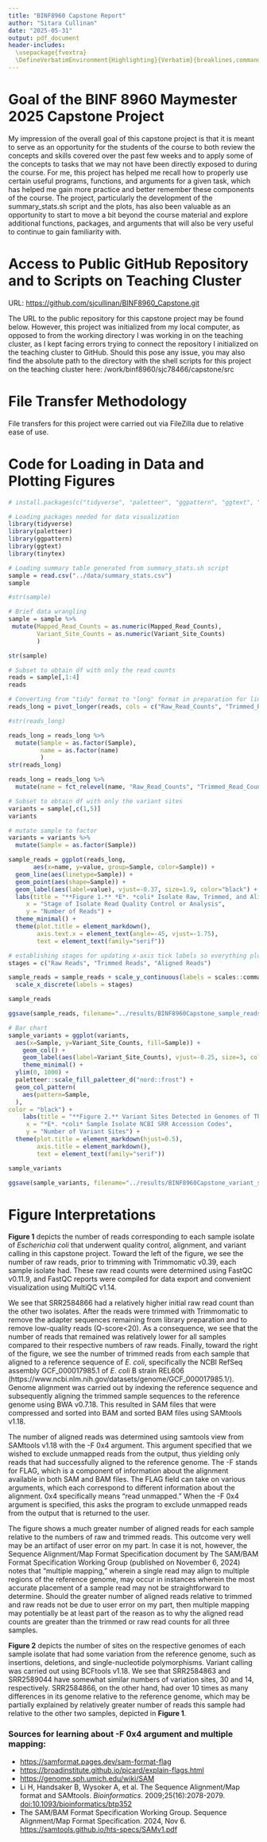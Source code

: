 ```yaml
---
title: "BINF8960 Capstone Report"
author: "Sitara Cullinan"
date: "2025-05-31"
output: pdf_document
header-includes:
  \usepackage{fvextra}
  \DefineVerbatimEnvironment{Highlighting}{Verbatim}{breaklines,commandchars=\\\{\}}
---
```


# Goal of the BINF 8960 Maymester 2025 Capstone Project

My impression of the overall goal of this capstone project is that it is meant to serve as an opportunity for the students of the course to both review the concepts and skills covered over the past few weeks and to apply some of the concepts to tasks that we may not have been directly exposed to during the course. For me, this project has helped me recall how to properly use certain useful programs, functions, and arguments for a given task, which has helped me gain more practice and better remember these components of the course. The project, particularly the development of the summary_stats.sh script and the plots, has also been valuable as an opportunity to start to move a bit beyond the course material and explore additional functions, packages, and arguments that will also be very useful to continue to gain familiarity with. 

# Access to Public GitHub Repository and to Scripts on Teaching Cluster
URL: <https://github.com/sjcullinan/BINF8960_Capstone.git>

The URL to the public repository for this capstone project may be found below. However, this project was initialized from my local computer, as opposed to from the working directory I was working in on the teaching cluster, as I kept facing errors trying to connect the repository I initialized on the teaching cluster to GitHub. Should this pose any issue, you may also find the absolute path to the directory with the shell scripts for this project on the teaching cluster here: /work/binf8960/sjc78466/capstone/src

# File Transfer Methodology
File transfers for this project were carried out via FileZilla due to relative ease of use.

# Code for Loading in Data and Plotting Figures
```r
# install.packages(c("tidyverse", "paletteer", "ggpattern", "ggtext", "tinytex"))

# Loading packages needed for data visualization
library(tidyverse)
library(paletteer)
library(ggpattern)
library(ggtext)
library(tinytex)

# Loading summary table generated from summary_stats.sh script
sample = read.csv("../data/summary_stats.csv")
sample

#str(sample)

# Brief data wrangling 
sample = sample %>%
 mutate(Mapped_Read_Counts = as.numeric(Mapped_Read_Counts),
        Variant_Site_Counts = as.numeric(Variant_Site_Counts)
        )

str(sample)

# Subset to obtain df with only the read counts
reads = sample[,1:4]
reads

# Converting from "tidy" format to "long" format in preparation for line graph
reads_long = pivot_longer(reads, cols = c("Raw_Read_Counts", "Trimmed_Read_Counts", "Mapped_Read_Counts"))

#str(reads_long)

reads_long = reads_long %>%
  mutate(Sample = as.factor(Sample),
         name = as.factor(name)
         )
str(reads_long)

reads_long = reads_long %>%
  mutate(name = fct_relevel(name, "Raw_Read_Counts", "Trimmed_Read_Counts", "Mapped_Read_Counts"))

# Subset to obtain df with only the variant sites
variants = sample[,c(1,5)]
variants

# mutate sample to factor
variants = variants %>%
  mutate(Sample = as.factor(Sample))

```

```r
sample_reads = ggplot(reads_long,
       aes(x=name, y=value, group=Sample, color=Sample)) +
  geom_line(aes(linetype=Sample)) +
  geom_point(aes(shape=Sample)) +
  geom_label(aes(label=value), vjust=-0.37, size=1.9, color="black") +
  labs(title = "**Figure 1.** *E*. *coli* Isolate Raw, Trimmed, and Aligned Read Counts",
     x = "Stage of Isolate Read Quality Control or Analysis",
     y = "Number of Reads") +
  theme_minimal() +
  theme(plot.title = element_markdown(),
        axis.text.x = element_text(angle=-45, vjust=-1.75),
        text = element_text(family="serif"))

# establishing stages for updating x-axis tick labels so everything plots in appropriate order
stages = c("Raw Reads", "Trimmed Reads", "Aligned Reads")

sample_reads = sample_reads + scale_y_continuous(labels = scales::comma, limits=c(0,7000000)) +
  scale_x_discrete(labels = stages)

sample_reads

ggsave(sample_reads, filename="../results/BINF8960Capstone_sample_reads_line.jpg", dpi=1200)

```

```r
# Bar chart
sample_variants = ggplot(variants,
  aes(x=Sample, y=Variant_Site_Counts, fill=Sample)) +
    geom_col() +
    geom_label(aes(label=Variant_Site_Counts), vjust=-0.25, size=3, color="black") +
    theme_minimal() +
  ylim(0, 1000) +
  paletteer::scale_fill_paletteer_d("nord::frost") +
  geom_col_pattern(
    aes(pattern=Sample,
  ),
color = "black") +
    labs(title = "**Figure 2.** Variant Sites Detected in Genomes of Three *E*. *coli* Isolates <br> Relative to Reference *E*. *coli* B strain REL606",
     x = "*E*. *coli* Sample Isolate NCBI SRR Accession Codes",
     y = "Number of Variant Sites") +
  theme(plot.title = element_markdown(hjust=0.5),
        axis.title = element_markdown(),
        text = element_text(family="serif"))

sample_variants

ggsave(sample_variants, filename="../results/BINF8960Capstone_variant_sites_bar.jpg", dpi=1200)
```
# Figure Interpretations
**Figure 1** depicts the number of reads corresponding to each sample isolate of *Escherichia* *coli* that underwent quality control, alignment, and variant calling in this capstone project. Toward the left of the figure, we see the number of raw reads, prior to trimming with Trimmomatic v0.39, each sample isolate had. These raw read counts were determined using FastQC v0.11.9, and FastQC reports were compiled for data export and convenient visualization using MultiQC v1.14. 

We see that SRR2584866 had a relatively higher initial raw read count than the other two isolates. After the reads were trimmed with Trimmomatic to remove the adapter sequences remaining from library preparation and to remove low-quality reads (Q-score<20). As a consequence, we see that the number of reads that remained was relatively lower for all samples compared to their respective numbers of raw reads. Finally, toward the right of the figure, we see the number of trimmed reads from each sample that aligned to a reference sequence of *E*. *coli*, specifically the NCBI RefSeq assembly GCF_000017985.1 of *E*. *coli* B strain REL606 (https://www.ncbi.nlm.nih.gov/datasets/genome/GCF_000017985.1/). Genome alignment was carried out by indexing the reference sequence and subsequently aligning the trimmed sample sequences to the reference genome using BWA v0.7.18. This resulted in SAM files that were compressed and sorted into BAM and sorted BAM files using SAMtools v1.18. 

The number of aligned reads was determined using samtools view from SAMtools v1.18 with the -F 0x4 argument. This argument specified that we wished to exclude unmapped reads from the output, thus yielding only reads that had successfully aligned to the reference genome. The -F stands for FLAG, which is a component of information about the alignment available in both SAM and BAM files. The FLAG field can take on various arguments, which each correspond to different information about the alignment. 0x4 specifically means "read unmapped." When the -F 0x4 argument is specified, this asks the program to exclude unmapped reads from the output that is returned to the user.

The figure shows a much greater number of aligned reads for each sample relative to the numbers of raw and trimmed reads. This outcome very well may be an artifact of user error on my part. In case it is not, however, the Sequence Alignment/Map Format Specification document by The SAM/BAM Format Specification Working Group (published on November 6, 2024) notes that "multiple mapping," wherein a single read may align to multiple regions of the reference genome, may occur in instances wherein the most accurate placement of a sample read may not be straightforward to determine. Should the greater number of aligned reads relative to trimmed and raw reads not be due to user error on my part, then multiple mapping may potentially be at least part of the reason as to why the aligned read counts are greater than the trimmed or raw read counts for all three samples.

**Figure 2** depicts the number of sites on the respective genomes of each sample isolate that had some variation from the reference genome, such as insertions, deletions, and single-nucleotide polymorphisms. Variant calling was carried out using BCFtools v1.18. We see that SRR2584863 and SRR2589044 have somewhat similar numbers of variation sites, 30 and 14, respectively. SRR2584866, on the other hand, had over 10 times as many differences in its genome relative to the reference genome, which may be partially explained by relatively greater number of reads this sample had relative to the other two samples, depicted in **Figure 1**. 

### Sources for learning about -F 0x4 argument and multiple mapping:
* <https://samformat.pages.dev/sam-format-flag>
* <https://broadinstitute.github.io/picard/explain-flags.html>
* <https://genome.sph.umich.edu/wiki/SAM>
* Li H, Handsaker B, Wysoker A, et al. The Sequence Alignment/Map format and SAMtools. *Bioinformatics*. 2009;25(16):2078-2079. <doi:10.1093/bioinformatics/btp352>
* The SAM/BAM Format Specification Working Group. Sequence Alignment/Map Format Specification. 2024, Nov 6. <https://samtools.github.io/hts-specs/SAMv1.pdf> 